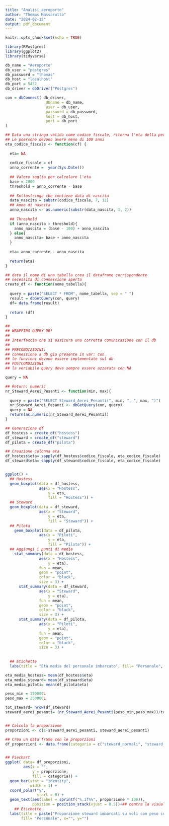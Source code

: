 ```yaml
---
title: "Analisi_aeroporto"
author: "Thomas Massarutto"
date: "2024-02-12"
output: pdf_document
---
```


```r
knitr::opts_chunk$set(echo = TRUE)

library(RPostgres)
library(ggplot2)
library(tidyverse)
```

```r
db_name = "Aeroporto"
db_user = "postgres"
db_password = "thomas"
db_host = "localhost"
db_port = 5432
db_driver = dbDriver("Postgres")

con = dbConnect( db_driver,
                  dbname = db_name,
                  user = db_user,
                  password = db_password,
                  host = db_host,
                  port = db_port
)
```

```r
## Data una stringa valida come codice fiscale, ritorna l'eta della persona
## Le poersone devono avere meno di 100 anni
eta_codice_fiscale <- function(cf) {
  
  eta= NA
  
  codice_fiscale = cf
  anno_corrente =  year(Sys.Date())
  
  ## Valore soglia per calcolare l'eta
  base = 2000
  threshold = anno_corrente - base
  
  ## Sottostringa che contiene data di nascita
  data_nascita = substr(codice_fiscale, 7, 12)
  ## Anno di nascita
  anno_nascita <- as.numeric(substr(data_nascita, 1, 2))
  
  ## Threshold
  if (anno_nascita > threshold){
    anno_nascita = (base - 100) + anno_nascita
  } else{
    anno_nascita= base + anno_nascita
  }
  
  eta= anno_corrente - anno_nascita
  
  return(eta)
}

## dato il nome di una tabella crea il dataframe corrispondente
## necessita di connessione aperta
create_df <- function(nome_tabella){
  
  query = paste("SELECT * FROM", nome_tabella, sep = " ")
  result = dbGetQuery(con, query)
  df= data.frame(result)
  
  return (df)
}
```


```r
##
## WRAPPING QUERY DB!
## 
## Interfaccia che si assicura una corretta comunicazione con il db
##
## PRECONDIZIOINI: 
## connessione a db gia presente in var: con
## le funzioni devono essere implementate sul db
## POSTCONDIZIONI
## la veriabile query deve sempre essere azzerata con NA

query = NA

## Return: numeric
nr_Steward_Aerei_Pesanti <- function(min, max){
  
  query = paste("SELECT Steward_Aerei_Pesanti(", min, ", ", max, ")")
  nr_Steward_Aerei_Pesanti <- dbGetQuery(con, query)
  query = NA
  return(as.numeric(nr_Steward_Aerei_Pesanti))
}
```

```r
## Generazione df
df_hostess = create_df("hostess")
df_steward = create_df("steward")
df_pilota = create_df("pilota")

## Creazione colonna eta
df_hostess$eta= sapply(df_hostess$codice_fiscale, eta_codice_fiscale)
df_steward$eta= sapply(df_steward$codice_fiscale, eta_codice_fiscale)


ggplot() +
  ## Hostess
  geom_boxplot(data = df_hostess, 
               aes(x = "Hostess", 
                   y = eta,
                   fill = "Hostess")) +
  ## Steward
  geom_boxplot(data = df_steward, 
               aes(x = "Steward", 
                   y = eta, 
                   fill = "Steward")) +
  ## Pilota
    geom_boxplot(data = df_pilota, 
               aes(x = "Piloti", 
                   y = eta, 
                   fill = "Pilota")) +
  ## Aggiungi i punti di media
    stat_summary(data = df_hostess, 
               aes(x = "Hostess", 
                   y = eta), 
               fun = mean, 
               geom = "point", 
               color = "black", 
               size = 3) +
      stat_summary(data = df_steward, 
               aes(x = "Steward", 
                   y = eta), 
               fun = mean, 
               geom = "point", 
               color = "black", 
               size = 3) +
      stat_summary(data = df_pilota, 
               aes(x = "Piloti", 
                   y = eta), 
               fun = mean, 
               geom = "point", 
               color = "black", 
               size = 3) +
  
  
  ## Etichette
  labs(title = "Età media del personale imbarcato", fill= "Personale", x="", y="Età")

eta_media_hostess= mean(df_hostess$eta)
eta_media_steward= mean(df_steward$eta)
eta_media_piloti= mean(df_pilota$eta)

```



```r

peso_min = 150000L
peso_max = 250000L

tot_steward= nrow(df_steward)
steward_aerei_pesanti= (nr_Steward_Aerei_Pesanti(peso_min,peso_max))/tot_steward


## Calcola la proporzione
proporzioni <- c(1-steward_aerei_pesanti, steward_aerei_pesanti)

## Crea un data frame con le proporzioni
df_proporzioni <- data.frame(categoria = c("steward_normali", "steward_aerei_pesanti"), proporzione = proporzioni)


## Piechart
ggplot( data= df_proporzioni, 
        aes(x = "", 
            y = proporzione, 
            fill = categoria)) +
  geom_bar(stat = "identity", 
           width = 1) +
  coord_polar("y", 
              start = 0) +
  geom_text(aes(label = sprintf("%.1f%%", proporzione * 100)),
            position = position_stack(vjust = 0.5))+## centra la visualizzazione delle percentuali
    ## Etichette
  labs(title = paste("Proporzione steward imbarcati su voli con peso compreso (", peso_min, "," , peso_max, ")"), 
       fill= "Personale", x="", y="")

```